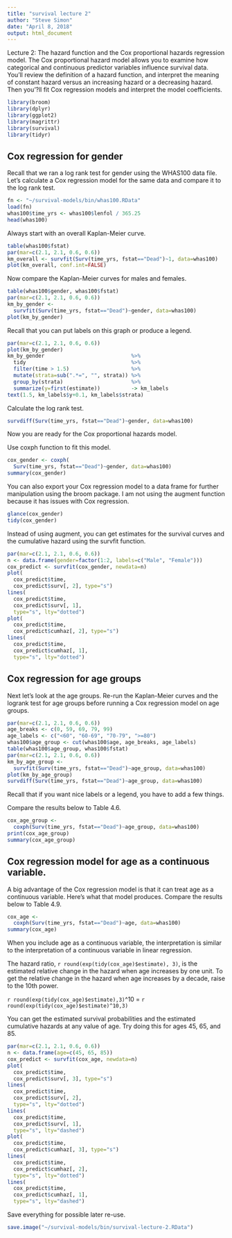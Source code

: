 ```yaml
---
title: "survival lecture 2"
author: "Steve Simon"
date: "April 8, 2018"
output: html_document
---
```


Lecture 2: The hazard function and the Cox proportional hazards regression model. The Cox proportional hazard model allows you to examine how categorical and continuous predictor variables influence survival data. You'll review the definition of a hazard function, and interpret the meaning of constant hazard versus an increasing hazard or a decreasing hazard. Then you'?ll fit Cox regression models and interpret the model coefficients.

```r
library(broom)
library(dplyr)
library(ggplot2)
library(magrittr)
library(survival)
library(tidyr)
```

## Cox regression for gender

Recall that we ran a log rank test for gender using the WHAS100 data file. Let's calculate a Cox regression model for the same data and compare it to the log rank test.

```r
fn <- "~/survival-models/bin/whas100.RData" 
load(fn)
whas100$time_yrs <- whas100$lenfol / 365.25
head(whas100)
```

Always start with an overall Kaplan-Meier curve.

```r
table(whas100$fstat)
par(mar=c(2.1, 2.1, 0.6, 0.6))
km_overall <- survfit(Surv(time_yrs, fstat=="Dead")~1, data=whas100)
plot(km_overall, conf.int=FALSE)
```

Now compare the Kaplan-Meier curves for males and females.

```r
table(whas100$gender, whas100$fstat)
par(mar=c(2.1, 2.1, 0.6, 0.6))
km_by_gender <- 
  survfit(Surv(time_yrs, fstat=="Dead")~gender, data=whas100)
plot(km_by_gender)
```

Recall that you can put labels on this graph or produce a legend.

```r
par(mar=c(2.1, 2.1, 0.6, 0.6))
plot(km_by_gender)
km_by_gender                            %>%
  tidy                                  %>%
  filter(time > 1.5)                    %>%
  mutate(strata=sub(".*=", "", strata)) %>%
  group_by(strata)                      %>%
  summarize(y=first(estimate))          -> km_labels
text(1.5, km_labels$y+0.1, km_labels$strata)
```

Calculate the log rank test.

```r
survdiff(Surv(time_yrs, fstat=="Dead")~gender, data=whas100)
```

Now you are ready for the Cox proportional hazards model.

Use coxph function to fit this model.

```r
cox_gender <- coxph(
  Surv(time_yrs, fstat=="Dead")~gender, data=whas100)
summary(cox_gender)
```

You can also export your Cox regression model to a data frame for further manipulation using the broom package. I am not using the augment function because it has issues with Cox regression.

```r
glance(cox_gender)
tidy(cox_gender)
```

Instead of using augment, you can get estimates for the survival curves and the cumulative hazard using the survfit function.

```r
par(mar=c(2.1, 2.1, 0.6, 0.6))
n <- data.frame(gender=factor(1:2, labels=c("Male", "Female")))
cox_predict <- survfit(cox_gender, newdata=n)
plot(
  cox_predict$time,
  cox_predict$surv[, 2], type="s")
lines(
  cox_predict$time, 
  cox_predict$surv[, 1], 
  type="s", lty="dotted")
plot(
  cox_predict$time,
  cox_predict$cumhaz[, 2], type="s")
lines(
  cox_predict$time, 
  cox_predict$cumhaz[, 1], 
  type="s", lty="dotted")
```

## Cox regression for age groups

Next let's look at the age groups. Re-run the Kaplan-Meier curves and the logrank test for age groups before running a Cox regression model on age groups.

```r
par(mar=c(2.1, 2.1, 0.6, 0.6))
age_breaks <- c(0, 59, 69, 79, 99)
age_labels <- c("<60", "60-69", "70-79", ">=80")
whas100$age_group <- cut(whas100$age, age_breaks, age_labels)
table(whas100$age_group, whas100$fstat)
par(mar=c(2.1, 2.1, 0.6, 0.6))
km_by_age_group <- 
  survfit(Surv(time_yrs, fstat=="Dead")~age_group, data=whas100)
plot(km_by_age_group)
survdiff(Surv(time_yrs, fstat=="Dead")~age_group, data=whas100)
```

Recall that if you want nice labels or a legend, you have to add a few things.

Compare the results below to Table 4.6.

```r
cox_age_group <- 
  coxph(Surv(time_yrs, fstat=="Dead")~age_group, data=whas100)
print(cox_age_group)
summary(cox_age_group)
```

## Cox regression model for age as a continuous variable.

A big advantage of the Cox regression model is that it can treat age as a continuous variable. Here's what that model produces. Compare the results below to Table 4.9.

```r
cox_age <- 
  coxph(Surv(time_yrs, fstat=="Dead")~age, data=whas100)
summary(cox_age)
```

When you include age as a continuous variable, the interpretation is similar to the interpretation of a continuous variable in linear regression.

The hazard ratio, `r round(exp(tidy(cox_age)$estimate), 3)`, is the estimated relative change in the hazard when age increases by one unit. To get the relative change in the hazard when age increases by a decade, raise to the 10th power.

`r round(exp(tidy(cox_age)$estimate),3)`^10 = 
`r round(exp(tidy(cox_age)$estimate)^10,3)` 

You can get the estimated survival probabilities and the estimated cumulative hazards at any value of age. Try doing this for ages 45, 65, and 85.

```r
par(mar=c(2.1, 2.1, 0.6, 0.6))
n <- data.frame(age=c(45, 65, 85))
cox_predict <- survfit(cox_age, newdata=n)
plot(
  cox_predict$time,
  cox_predict$surv[, 3], type="s")
lines(
  cox_predict$time, 
  cox_predict$surv[, 2], 
  type="s", lty="dotted")
lines(
  cox_predict$time, 
  cox_predict$surv[, 1], 
  type="s", lty="dashed")
plot(
  cox_predict$time,
  cox_predict$cumhaz[, 3], type="s")
lines(
  cox_predict$time, 
  cox_predict$cumhaz[, 2], 
  type="s", lty="dotted")
lines(
  cox_predict$time, 
  cox_predict$cumhaz[, 1], 
  type="s", lty="dashed")
```

Save everything for possible later re-use.

```r
save.image("~/survival-models/bin/survival-lecture-2.RData")
```